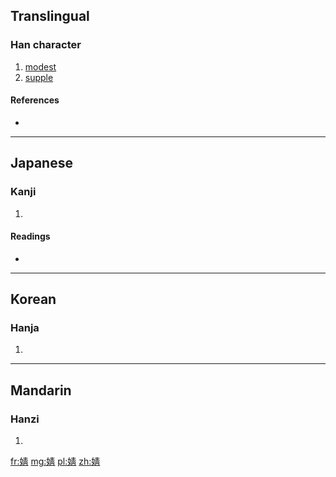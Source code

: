 ==Translingual==

===Han character===
{{Han char|rn=38|rad=女|as=08|sn=11|four=4542<sub>7</sub>|canj=女手一月 (VQMB)}}

# [[modest]]
# [[supple]]

====References====
* {{Han ref|kx=0265.160|dkj=06433|dj=0532.150|hdz=21055.020|uh=5A67|ud=23143|bh=D4D1|bd=54481}}

----

==Japanese==

===Kanji===
{{ja-kanji|grade=|rs=女08}}

# {{defn|Japanese|sort=女08}}

====Readings====
* {{ja-readings|on=[[せい]] (sei), [[しょう]] (shō), [[じゅう]] (jū)|kun=[[あてやかなさま]] (ateyakanasama), [[しなやか]] (shinayaka)}}

----

==Korean==

===Hanja===
{{ko-hanja|hangeul=정|rv=jeong|mr=chŏng}}

# {{defn|Korean|sort=女08}}

----

==Mandarin==

===Hanzi===
{{cmn-hanzi|pin=[[jìng]] ([[jing4]])|wg=ching<sup>4</sup>}}

# {{defn|Mandarin|sort=女08}}

[[fr:婧]]
[[mg:婧]]
[[pl:婧]]
[[zh:婧]]